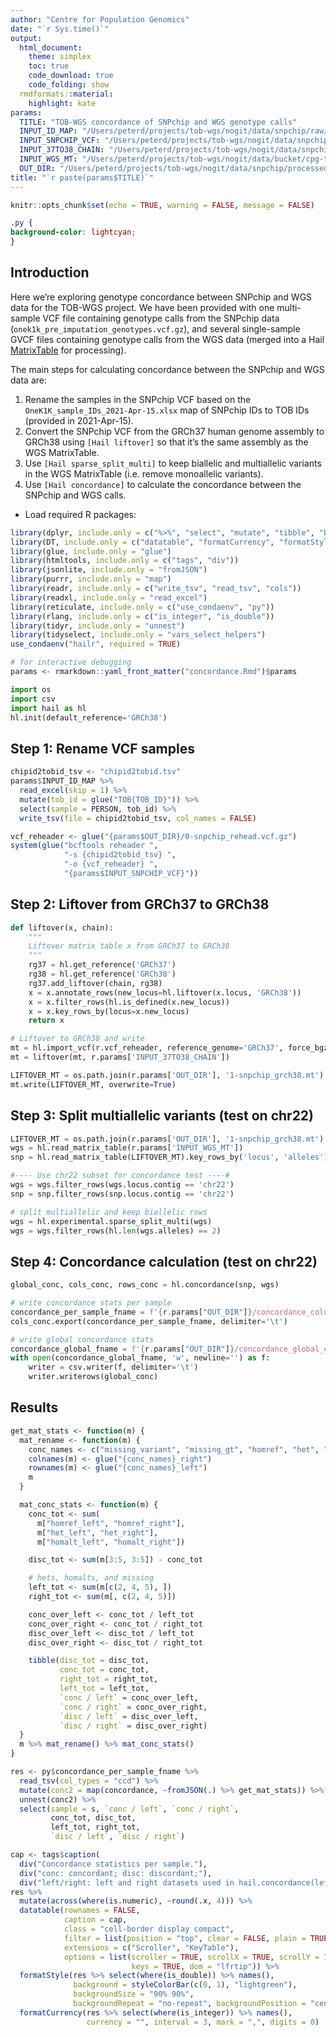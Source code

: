 ```yaml
---
author: "Centre for Population Genomics"
date: "`r Sys.time()`"
output:
  html_document:
    theme: simplex
    toc: true
    code_download: true
    code_folding: show
  rmdformats::material:
    highlight: kate
params:
  TITLE: "TOB-WGS concordance of SNPchip and WGS genotype calls"
  INPUT_ID_MAP: "/Users/peterd/projects/tob-wgs/nogit/data/snpchip/raw/OneK1K_sample_IDs_2021-Apr-15.xlsx"
  INPUT_SNPCHIP_VCF: "/Users/peterd/projects/tob-wgs/nogit/data/snpchip/raw/onek1k_pre_imputation_genotypes.vcf.gz"
  INPUT_37TO38_CHAIN: "/Users/peterd/projects/tob-wgs/nogit/data/snpchip/reference/grch37_to_grch38.over.chain.gz"
  INPUT_WGS_MT: "/Users/peterd/projects/tob-wgs/nogit/data/bucket/cpg-tob-wgs-test/raw/test-v1-raw.mt"
  OUT_DIR: "/Users/peterd/projects/tob-wgs/nogit/data/snpchip/processed"
title: "`r paste(params$TITLE)`"
---
```


```r
knitr::opts_chunk$set(echo = TRUE, warning = FALSE, message = FALSE)
```

```css
.py {
background-color: lightcyan;
}
```

## Introduction

Here we're exploring genotype concordance between SNPchip and WGS data for the
TOB-WGS project. We have been provided with one multi-sample VCF file containing
genotype calls from the SNPchip data (`onek1k_pre_imputation_genotypes.vcf.gz`),
and several single-sample GVCF files containing genotype calls from the WGS data
(merged into a Hail [MatrixTable](https://hail.is/docs/0.2/hail.MatrixTable.html)
for processing).

The main steps for calculating concordance between the SNPchip and WGS data
are:

1. Rename the samples in the SNPchip VCF based on the
   `OneK1K_sample_IDs_2021-Apr-15.xlsx` map of SNPchip IDs to TOB IDs
   (provided in 2021-Apr-15).
2. Convert the SNPchip VCF from the GRCh37 human genome assembly to GRCh38
   using `[Hail liftover]` so that it's the same assembly as the WGS
   MatrixTable.
3. Use `[Hail sparse_split_multi]` to keep biallelic and multiallelic variants
   in the WGS MatrixTable (i.e. remove monoallelic variants).
4. Use `[Hail concordance]` to calculate the concordance between the
   SNPchip and WGS calls.

   [Hail liftover]: https://hail.is/docs/0.2/functions/genetics.html#hail.expr.functions.liftover
   [Hail concordance]: https://hail.is/docs/0.2/methods/genetics.html#hail.methods.concordance
   [Hail sparse_split_multi]: https://hail.is/docs/0.2/experimental/vcf_combiner.html#hail.experimental.sparse_split_multi

- Load required R packages:

```r
library(dplyr, include.only = c("%>%", "select", "mutate", "tibble", "bind_rows"))
library(DT, include.only = c("datatable", "formatCurrency", "formatStyle", "styleColorBar"))
library(glue, include.only = "glue")
library(htmltools, include.only = c("tags", "div"))
library(jsonlite, include.only = "fromJSON")
library(purrr, include.only = "map")
library(readr, include.only = c("write_tsv", "read_tsv", "cols"))
library(readxl, include.only = "read_excel")
library(reticulate, include.only = c("use_condaenv", "py"))
library(rlang, include.only = c("is_integer", "is_double"))
library(tidyr, include.only = "unnest")
library(tidyselect, include.only = "vars_select_helpers")
use_condaenv("hailr", required = TRUE)
```

```r
# for interactive debugging
params <- rmarkdown::yaml_front_matter("concordance.Rmd")$params
```

```python
import os
import csv
import hail as hl
hl.init(default_reference='GRCh38')
```

## Step 1: Rename VCF samples

```r
chipid2tobid_tsv <- "chipid2tobid.tsv"
params$INPUT_ID_MAP %>%
  read_excel(skip = 1) %>%
  mutate(tob_id = glue("TOB{TOB_ID}")) %>%
  select(sample = PERSON, tob_id) %>%
  write_tsv(file = chipid2tobid_tsv, col_names = FALSE)
```

```r
vcf_reheader <- glue("{params$OUT_DIR}/0-snpchip_rehead.vcf.gz")
system(glue("bcftools reheader ",
            "-s {chipid2tobid_tsv} ",
            "-o {vcf_reheader} ",
            "{params$INPUT_SNPCHIP_VCF}"))
```

## Step 2: Liftover from GRCh37 to GRCh38

```python
def liftover(x, chain):
    """
    Liftover matrix table x from GRCh37 to GRCh38
    """
    rg37 = hl.get_reference('GRCh37')
    rg38 = hl.get_reference('GRCh38')
    rg37.add_liftover(chain, rg38)
    x = x.annotate_rows(new_locus=hl.liftover(x.locus, 'GRCh38'))
    x = x.filter_rows(hl.is_defined(x.new_locus))
    x = x.key_rows_by(locus=x.new_locus)
    return x

# Liftover to GRCh38 and write
mt = hl.import_vcf(r.vcf_reheader, reference_genome='GRCh37', force_bgz=True)
mt = liftover(mt, r.params['INPUT_37TO38_CHAIN'])

LIFTOVER_MT = os.path.join(r.params['OUT_DIR'], '1-snpchip_grch38.mt')
mt.write(LIFTOVER_MT, overwrite=True)
```

## Step 3: Split multiallelic variants (test on chr22)

```python
LIFTOVER_MT = os.path.join(r.params['OUT_DIR'], '1-snpchip_grch38.mt')
wgs = hl.read_matrix_table(r.params['INPUT_WGS_MT'])
snp = hl.read_matrix_table(LIFTOVER_MT).key_rows_by('locus', 'alleles')

#---- Use chr22 subset for concordance test ----#
wgs = wgs.filter_rows(wgs.locus.contig == 'chr22')
snp = snp.filter_rows(snp.locus.contig == 'chr22')

# split multiallelic and keep biallelic rows
wgs = hl.experimental.sparse_split_multi(wgs)
wgs = wgs.filter_rows(hl.len(wgs.alleles) == 2)
```

## Step 4: Concordance calculation (test on chr22)

```python
global_conc, cols_conc, rows_conc = hl.concordance(snp, wgs)

# write concordance stats per sample
concordance_per_sample_fname = f'{r.params["OUT_DIR"]}/concordance_columns_chr22.tsv'
cols_conc.export(concordance_per_sample_fname, delimiter='\t')

# write global concordance stats
concordance_global_fname = f'{r.params["OUT_DIR"]}/concordance_global_chr22.tsv'
with open(concordance_global_fname, 'w', newline='') as f:
    writer = csv.writer(f, delimiter='\t')
    writer.writerows(global_conc)
```

## Results

```r
get_mat_stats <- function(m) {
  mat_rename <- function(m) {
    conc_names <- c("missing_variant", "missing_gt", "homref", "het", "homalt")
    colnames(m) <- glue("{conc_names}_right")
    rownames(m) <- glue("{conc_names}_left")
    m
  }

  mat_conc_stats <- function(m) {
    conc_tot <- sum(
      m["homref_left", "homref_right"],
      m["het_left", "het_right"],
      m["homalt_left", "homalt_right"])

    disc_tot <- sum(m[3:5, 3:5]) - conc_tot

    # hets, homalts, and missing
    left_tot <- sum(m[c(2, 4, 5), ])
    right_tot <- sum(m[, c(2, 4, 5)])

    conc_over_left <- conc_tot / left_tot
    conc_over_right <- conc_tot / right_tot
    disc_over_left <- disc_tot / left_tot
    disc_over_right <- disc_tot / right_tot

    tibble(disc_tot = disc_tot,
           conc_tot = conc_tot,
           right_tot = right_tot,
           left_tot = left_tot,
           `conc / left` = conc_over_left,
           `conc / right` = conc_over_right,
           `disc / left` = disc_over_left,
           `disc / right` = disc_over_right)
  }
  m %>% mat_rename() %>% mat_conc_stats()
}

res <- py$concordance_per_sample_fname %>%
  read_tsv(col_types = "ccd") %>%
  mutate(conc2 = map(concordance, ~fromJSON(.) %>% get_mat_stats)) %>%
  unnest(conc2) %>%
  select(sample = s, `conc / left`, `conc / right`,
         conc_tot, disc_tot,
         left_tot, right_tot,
         `disc / left`, `disc / right`)

cap <- tags$caption(
  div("Concordance statistics per sample."),
  div("conc: concordant; disc: discordant;"),
  div("left/right: left and right datasets used in hail.concordance(left, right)."))
res %>%
  mutate(across(where(is.numeric), ~round(.x, 4))) %>%
  datatable(rownames = FALSE,
            caption = cap,
            class = "cell-border display compact",
            filter = list(position = "top", clear = FALSE, plain = TRUE),
            extensions = c("Scroller", "KeyTable"),
            options = list(scroller = TRUE, scrollX = TRUE, scrollY = 700,
                           keys = TRUE, dom = "lfrtip")) %>%
  formatStyle(res %>% select(where(is_double)) %>% names(),
              background = styleColorBar(c(0, 1), "lightgreen"),
              backgroundSize = "90% 90%",
              backgroundRepeat = "no-repeat", backgroundPosition = "center") %>%
  formatCurrency(res %>% select(where(is_integer)) %>% names(),
                 currency = "", interval = 3, mark = ",", digits = 0)
```

